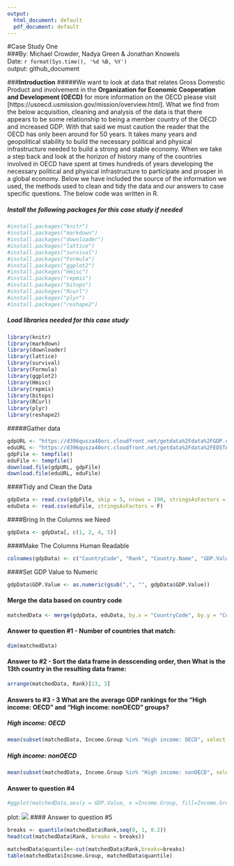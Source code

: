```yaml
---
output:
  html_document: default
  pdf_document: default
---
```

#Case Study One   
###By: Michael Crowder, Nadya Green & Jonathan Knowels  
Date: `r format(Sys.time(), '%d %B, %Y')`  
output: github_document  

###**Introduction**
#####We want to look at data that relates Gross Domestic Product and involvement in the **Organization for Economic Cooperation and Development (OECD)** for more information on the OECD please visit [https://usoecd.usmission.gov/mission/overview.html].  What we find from the below acquisition, cleaning and analysis of the data is that there appears to be some relationship to being a member country of the OECD and increased GDP. With that said we must caution the reader that the OECD has only been around for 50 years. It takes many years and geopolitical stability to build the necessary political and physical infrastructure needed to build a strong and stable economy. When we take a step back and look at the horizon of history many of the countries involved in OECD have spent at times hundreds of years developing the necessary political and physical infrastructure to participate and prosper in a global economy. Below we have included the source of the information we used, the methods used to clean and tidy the data and our answers to case specific questions. The below code was written in R.

##### Install the following packages for this case study *if needed*
```r
#install.packages("knitr")
#install.packages("markdown")
#install.packages("downloader")
#install.packages("lattice")
#install.packages("survival")
#install.packages("Formula")
#install.packages("ggplot2")
#install.packages("Hmisc")
#install.packages("repmis")
#install.packages("bitops")
#install.packages("Rcurl")
#install.packages("plyr")
#install.packages("reshape2")
```
##### Load libraries needed for this case study
```r
library(knitr)
library(markdown)
library(downloader)
library(lattice)
library(survival)
library(Formula)
library(ggplot2)
library(Hmisc)
library(repmis)
library(bitops)
library(RCurl)
library(plyr)
library(reshape2)
```

#####Gather data

```r
gdpURL <- "https://d396qusza40orc.cloudfront.net/getdata%2Fdata%2FGDP.csv"
eduURL <- "https://d396qusza40orc.cloudfront.net/getdata%2Fdata%2FEDSTATS_Country.csv"
gdpFile <- tempfile()
eduFile <- tempfile()
download.file(gdpURL, gdpFile)
download.file(eduURL, eduFile)
```

####Tidy and Clean the Data
```r
gdpData <- read.csv(gdpFile, skip = 5, nrows = 190, stringsAsFactors = F, header = F)
eduData <- read.csv(eduFile, stringsAsFactors = F)
```
####Bring In the Columns we Need
```r
gdpData <- gdpData[, c(1, 2, 4, 5)]
```
####Make The Columns Human Readable
```r
colnames(gdpData) <- c("CountryCode", "Rank", "Country.Name", "GDP.Value")
```
####Set GDP Value to Numeric
```r
gdpData$GDP.Value <- as.numeric(gsub(",", "", gdpData$GDP.Value))
```
#### Merge the data based on country code
```r
matchedData <- merge(gdpData, eduData, by.x = "CountryCode", by.y = "CountryCode")
```
#### Answer to question #1 - Number of countries that match:
```r
dim(matchedData)
```
#### Answer to #2 - Sort the data frame in desscending order, then What is the 13th country in the resulting data frame:
```r
arrange(matchedData, Rank)[13, 3]
```
#### Answers to #3 - 3	What are the average GDP rankings for the "High income: OECD" and "High income: nonOECD" groups? 
##### High income: OECD
```r
mean(subset(matchedData, Income.Group %in% "High income: OECD", select = c(Rank))$Rank)
```
##### High income: nonOECD
```r
mean(subset(matchedData, Income.Group %in% "High income: nonOECD", select = c(Rank))$Rank)
```
#### Answer to question #4
```r
#ggplot(matchedData,aes(y = GDP.Value, x =Income.Group, fill=Income.Group)) + scale_y_log10()+ geom_point(pch = 21, size = 8)
```
plot: ![](/Users/mcrowder/Documents/Grad School/Data_Science/CSOne/CaseStudyOne/GDPplot.png)
#### Answer to question #5
```r
breaks <- quantile(matchedData$Rank,seq(0, 1, 0.2))
head(cut(matchedData$Rank, breaks = breaks))

matchedData$quantile<-cut(matchedData$Rank,breaks=breaks)
table(matchedData$Income.Group, matchedData$quantile)
```